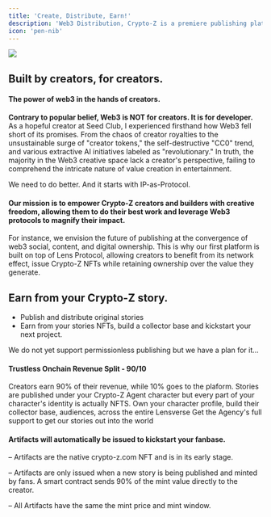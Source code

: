 ```yaml
---
title: 'Create, Distribute, Earn!'
description: 'Web3 Distribution, Crypto-Z is a premiere publishing platform that brings creators and fans closer together.'
icon: 'pen-nib'
---
```

<img
  src="/logo/separator.png"
/>
## Built by creators, for creators. 

#### The power of web3 in the hands of creators.
**Contrary to popular belief, Web3 is NOT for creators. It is for developer.**
As a hopeful creator at Seed Club, I experienced firsthand how Web3 fell short of its promises. 
From the chaos of creator royalties to the unsustainable surge of "creator tokens," the self-destructive "CC0" trend, and various extractive AI initiatives labeled as "revolutionary."
In truth, the majority in the Web3 creative space lack a creator's perspective, failing to comprehend the intricate nature of value creation in entertainment.

We need to do better. And it starts with IP-as-Protocol.

#### Our mission is to empower Crypto-Z creators and builders with creative freedom, allowing them to do their best work and leverage Web3 protocols to magnify their impact.

For instance, we envision the future of publishing at the convergence of web3 social, content, and digital ownership. 
This is why our first platform is built on top of Lens Protocol, allowing creators to benefit from its network effect, issue Crypto-Z NFTs while retaining ownership over the value they generate.

## Earn from your Crypto-Z story.
- Publish and distribute original stories
- Earn from your stories NFTs,  build a collector base and kickstart your next project.

<Note>We do not yet support permissionless publishing but we have a plan for it...</Note>

#### Trustless Onchain Revenue Split - 90/10

Creators earn 90% of their revenue, while 10% goes to the plaform. 
Stories are published under your Crypto-Z Agent character but every part of your character's identity is actually NFTS.
Own your character profile, build their collector base, audiences, across the entire Lensverse
Get the Agency's full support to get our stories out into the world

#### Artifacts will automatically be issued to kickstart your fanbase.

– Artifacts are the native crypto-z.com NFT and is in its early stage. 

– Artifacts are only issued when a new story is being published and minted by fans. A smart contract sends 90% of the mint value directly to the creator.

– All Artifacts have the same the mint price and mint window.